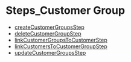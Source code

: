 
# Steps\_Customer Group

- [createCustomerGroupsStep](../Steps_Customer_Group/functions/core_flows.Customer_Group.Steps_Customer_Group.createCustomerGroupsStep/page.mdx)
- [deleteCustomerGroupStep](../Steps_Customer_Group/functions/core_flows.Customer_Group.Steps_Customer_Group.deleteCustomerGroupStep/page.mdx)
- [linkCustomerGroupsToCustomerStep](../Steps_Customer_Group/functions/core_flows.Customer_Group.Steps_Customer_Group.linkCustomerGroupsToCustomerStep/page.mdx)
- [linkCustomersToCustomerGroupStep](../Steps_Customer_Group/functions/core_flows.Customer_Group.Steps_Customer_Group.linkCustomersToCustomerGroupStep/page.mdx)
- [updateCustomerGroupsStep](../Steps_Customer_Group/functions/core_flows.Customer_Group.Steps_Customer_Group.updateCustomerGroupsStep/page.mdx)
